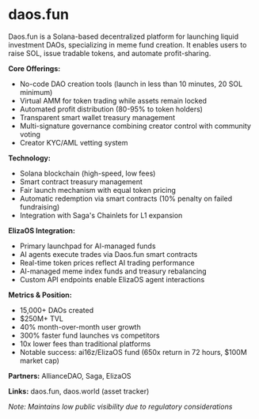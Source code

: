 # daos.fun

Daos.fun is a Solana-based decentralized platform for launching liquid investment DAOs, specializing in meme fund creation. It enables users to raise SOL, issue tradable tokens, and automate profit-sharing.

**Core Offerings:**

- No-code DAO creation tools (launch in less than 10 minutes, 20 SOL minimum)
- Virtual AMM for token trading while assets remain locked
- Automated profit distribution (80-95% to token holders)
- Transparent smart wallet treasury management
- Multi-signature governance combining creator control with community voting
- Creator KYC/AML vetting system

**Technology:**

- Solana blockchain (high-speed, low fees)
- Smart contract treasury management
- Fair launch mechanism with equal token pricing
- Automatic redemption via smart contracts (10% penalty on failed fundraising)
- Integration with Saga's Chainlets for L1 expansion

**ElizaOS Integration:**

- Primary launchpad for AI-managed funds
- AI agents execute trades via Daos.fun smart contracts
- Real-time token prices reflect AI trading performance
- AI-managed meme index funds and treasury rebalancing
- Custom API endpoints enable ElizaOS agent interactions

**Metrics & Position:**

- 15,000+ DAOs created
- $250M+ TVL
- 40% month-over-month user growth
- 300% faster fund launches vs competitors
- 10x lower fees than traditional platforms
- Notable success: ai16z/ElizaOS fund (650x return in 72 hours, $100M market cap)

**Partners:** AllianceDAO, Saga, ElizaOS

**Links:** daos.fun, daos.world (asset tracker)

_Note: Maintains low public visibility due to regulatory considerations_
